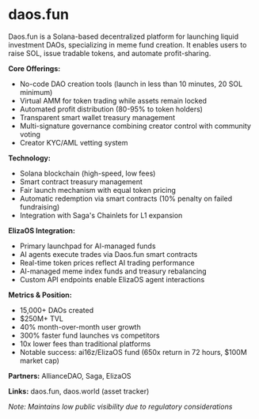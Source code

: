 # daos.fun

Daos.fun is a Solana-based decentralized platform for launching liquid investment DAOs, specializing in meme fund creation. It enables users to raise SOL, issue tradable tokens, and automate profit-sharing.

**Core Offerings:**

- No-code DAO creation tools (launch in less than 10 minutes, 20 SOL minimum)
- Virtual AMM for token trading while assets remain locked
- Automated profit distribution (80-95% to token holders)
- Transparent smart wallet treasury management
- Multi-signature governance combining creator control with community voting
- Creator KYC/AML vetting system

**Technology:**

- Solana blockchain (high-speed, low fees)
- Smart contract treasury management
- Fair launch mechanism with equal token pricing
- Automatic redemption via smart contracts (10% penalty on failed fundraising)
- Integration with Saga's Chainlets for L1 expansion

**ElizaOS Integration:**

- Primary launchpad for AI-managed funds
- AI agents execute trades via Daos.fun smart contracts
- Real-time token prices reflect AI trading performance
- AI-managed meme index funds and treasury rebalancing
- Custom API endpoints enable ElizaOS agent interactions

**Metrics & Position:**

- 15,000+ DAOs created
- $250M+ TVL
- 40% month-over-month user growth
- 300% faster fund launches vs competitors
- 10x lower fees than traditional platforms
- Notable success: ai16z/ElizaOS fund (650x return in 72 hours, $100M market cap)

**Partners:** AllianceDAO, Saga, ElizaOS

**Links:** daos.fun, daos.world (asset tracker)

_Note: Maintains low public visibility due to regulatory considerations_
